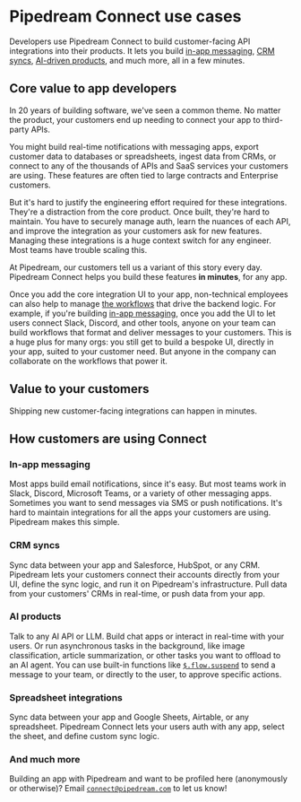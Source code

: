 # Pipedream Connect use cases

Developers use Pipedream Connect to build customer-facing API integrations into their products. It lets you build [in-app messaging](#in-app-messaging), [CRM syncs](#crm-syncs), [AI-driven products](#ai-products), and much more, all in a few minutes.

## Core value to app developers

In 20 years of building software, we've seen a common theme. No matter the product, your customers end up needing to connect your app to third-party APIs.

You might build real-time notifications with messaging apps, export customer data to databases or spreadsheets, ingest data from CRMs, or connect to any of the thousands of APIs and SaaS services your customers are using. These features are often tied to large contracts and Enterprise customers.

But it's hard to justify the engineering effort required for these integrations. They're a distraction from the core product. Once built, they're hard to maintain. You have to securely manage auth, learn the nuances of each API, and improve the integration as your customers ask for new features. Managing these integrations is a huge context switch for any engineer. Most teams have trouble scaling this.

At Pipedream, our customers tell us a variant of this story every day. Pipedream Connect helps you build these features **in minutes**, for any app.

Once you add the core integration UI to your app, non-technical employees can also help to manage [the workflows](/core/workflows/) that drive the backend logic. For example, if you're building [in-app messaging](#in-app-messaging), once you add the UI to let users connect Slack, Discord, and other tools, anyone on your team can build workflows that format and deliver messages to your customers. This is a huge plus for many orgs: you still get to build a bespoke UI, directly in your app, suited to your customer need. But anyone in the company can collaborate on the workflows that power it.

## Value to your customers

Shipping new customer-facing integrations can happen in minutes.

## How customers are using Connect

### In-app messaging

Most apps build email notifications, since it's easy. But most teams work in Slack, Discord, Microsoft Teams, or a variety of other messaging apps. Sometimes you want to send messages via SMS or push notifications. It's hard to maintain integrations for all the apps your customers are using. Pipedream makes this simple.

### CRM syncs

Sync data between your app and Salesforce, HubSpot, or any CRM. Pipedream lets your customers connect their accounts directly from your UI, define the sync logic, and run it on Pipedream's infrastructure. Pull data from your customers' CRMs in real-time, or push data from your app.

### AI products

Talk to any AI API or LLM. Build chat apps or interact in real-time with your users. Or run asynchronous tasks in the background, like image classification, article summarization, or other tasks you want to offload to an AI agent. You can use built-in functions like [`$.flow.suspend`](/core/workflows/code/nodejs/rerun/#flowsuspend) to send a message to your team, or directly to the user, to approve specific actions.

### Spreadsheet integrations

Sync data between your app and Google Sheets, Airtable, or any spreadsheet. Pipedream Connect lets your users auth with any app, select the sheet, and define custom sync logic.

### And much more

Building an app with Pipedream and want to be profiled here (anonymously or otherwise)? Email <code>connect@pipedream.com</code> to let us know!
